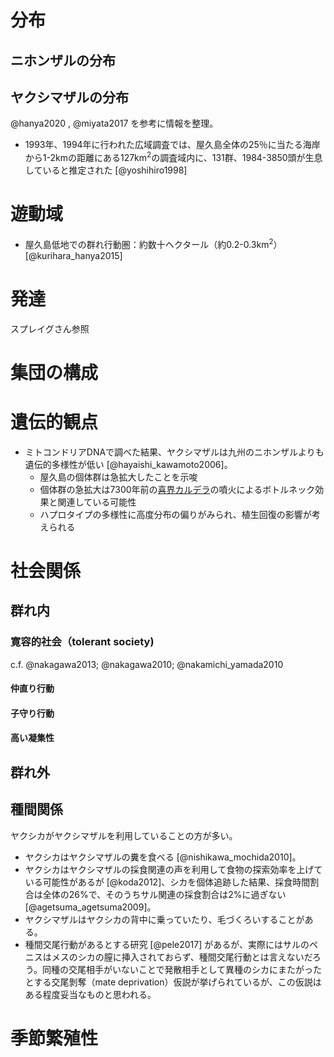 # 分布
## ニホンザルの分布

## ヤクシマザルの分布
@hanya2020 , @miyata2017 を参考に情報を整理。

- 1993年、1994年に行われた広域調査では、屋久島全体の25％に当たる海岸から1-2kmの距離にある127km^2^の調査域内に、131群、1984-3850頭が生息していると推定された [@yoshihiro1998]


# 遊動域
- 屋久島低地での群れ行動圏：約数十ヘクタール（約0.2-0.3km^2^）[@kurihara_hanya2015]

# 発達
スプレイグさん参照

# 集団の構成


# 遺伝的観点
- ミトコンドリアDNAで調べた結果、ヤクシマザルは九州のニホンザルよりも遺伝的多様性が低い [@hayaishi_kawamoto2006]。
   - 屋久島の個体群は急拡大したことを示唆
   - 個体群の急拡大は7300年前の[喜界カルデラ](https://ja.wikipedia.org/wiki/%E9%AC%BC%E7%95%8C%E3%82%AB%E3%83%AB%E3%83%87%E3%83%A9)の噴火によるボトルネック効果と関連している可能性
   - ハプロタイプの多様性に高度分布の偏りがみられ、植生回復の影響が考えられる


# 社会関係
## 群れ内
### 寛容的社会（tolerant society)
c.f. @nakagawa2013; @nakagawa2010; @nakamichi_yamada2010

#### 仲直り行動

#### 子守り行動

#### 高い凝集性

## 群れ外

## 種間関係
ヤクシカがヤクシマザルを利用していることの方が多い。

- ヤクシカはヤクシマザルの糞を食べる [@nishikawa_mochida2010]。
- ヤクシカはヤクシマザルの採食関連の声を利用して食物の探索効率を上げている可能性があるが [@koda2012]、シカを個体追跡した結果、採食時間割合は全体の26%で、そのうちサル関連の採食割合は2%に過ぎない [@agetsuma_agetsuma2009]。
- ヤクシマザルはヤクシカの背中に乗っていたり、毛づくろいすることがある。
- 種間交尾行動があるとする研究 [@pele2017] があるが、実際にはサルのペニスはメスのシカの膣に挿入されておらず、種間交尾行動とは言えないだろう。同種の交尾相手がいないことで発散相手として異種のシカにまたがったとする交尾剝奪（mate deprivation）仮説が挙げられているが、この仮説はある程度妥当なものと思われる。

# 季節繁殖性



